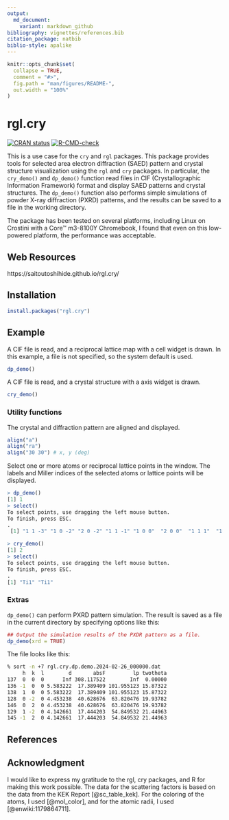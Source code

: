 ```yaml
---
output:
  md_document:
    variant: markdown_github
bibliography: vignettes/references.bib
citation_package: natbib
biblio-style: apalike
---
```


<!-- README.md is generated from README.Rmd. Please edit that file -->

```r
knitr::opts_chunk$set(
  collapse = TRUE,
  comment = "#>",
  fig.path = "man/figures/README-",
  out.width = "100%"
)
```

# rgl.cry

<!-- badges: start -->
[![CRAN status](https://www.r-pkg.org/badges/version/rgl.cry)](https://CRAN.R-project.org/package=rgl.cry)
[![R-CMD-check](https://github.com/SaitouToshihide/rgl.cry/actions/workflows/R-CMD-check.yaml/badge.svg)](https://github.com/SaitouToshihide/rgl.cry/actions/workflows/R-CMD-check.yaml)
<!-- badges: end -->

This is a use case for the ``cry`` and ``rgl`` packages.
This package provides tools for selected area electron diffraction (SAED) pattern and crystal structure visualization using the ``rgl`` and ``cry`` packages.
In particular, the ``cry_demo()`` and ``dp_demo()`` function read files in CIF (Crystallographic Information Framework) format and display SAED patterns and crystal structures.
The ``dp_demo()`` function also performs simple simulations of powder X-ray diffraction (PXRD) patterns, and the results can be saved to a file in the working directory.

The package has been tested on several platforms, including Linux on Crostini with a Core™ m3-8100Y Chromebook, I found that even on this low-powered platform, the performance was acceptable.


## Web Resources

https://saitoutoshihide.github.io/rgl.cry/


## Installation
```r
install.packages("rgl.cry")
```

## Example
A CIF file is read, and a reciprocal lattice map with a cell widget is drawn.
In this example, a file is not specified, so the system default is used.
```r
dp_demo()
```

A CIF file is read, and a crystal structure with a axis widget is drawn.
```r
cry_demo()
```

### Utility functions

The crystal and diffraction pattern are aligned and displayed.
```r
align("a")
align("ra")
align("30 30") # x, y (deg)
```

Select one or more atoms or reciprocal lattice points in the window.
The labels and Miller indices of the selected atoms or lattice points will be displayed.
```r
> dp_demo()
[1] 1
> select()
To select points, use dragging the left mouse button.
To finish, press ESC.
.
 [1] "1 1 -3" "1 0 -2" "2 0 -2" "1 1 -1" "1 0 0"  "2 0 0"  "1 1 1"  "1 0 2" 

> cry_demo()
[1] 2
> select()
To select points, use dragging the left mouse button.
To finish, press ESC.
.
[1] "Ti1" "Ti1"
```

### Extras
``dp_demo()`` can perform PXRD pattern simulation.
The result is saved as a file in the current directory by specifying options like this:
```r
## Output the simulation results of the PXDR pattern as a file.
dp_demo(xrd = TRUE)
```
The file looks like this:
```zsh
% sort -n +7 rgl.cry.dp.demo.2024-02-26_000000.dat
     h  k  l        d       absF         lp twotheta
137  0  0  0      Inf 308.117522        Inf  0.00000
136 -1  0  0 5.583222  17.389409 101.955123 15.87322
138  1  0  0 5.583222  17.389409 101.955123 15.87322
128  0 -2  0 4.453238  40.628676  63.820476 19.93782
146  0  2  0 4.453238  40.628676  63.820476 19.93782
129  1 -2  0 4.142661  17.444203  54.849532 21.44963
145 -1  2  0 4.142661  17.444203  54.849532 21.44963
```

## References

<div id="refs"></div>

## Acknowledgment

I would like to express my gratitude to the rgl, cry packages, and R for making this work possible.  The data for the scattering factors is based on the data from the KEK Report [@sc_table_kek].  For the coloring of the atoms, I used [@mol_color], and for the atomic radii, I used [@enwiki:1179864711].
